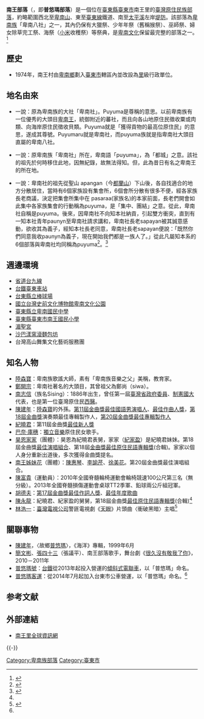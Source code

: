 {{ROC Village or Li Info
| Village/LiName = 南王
| Village/Li = 里
| City/CountyName = 臺東縣
| DivName = 臺東市
| OldName = 南王部落、普悠瑪部落
| AreaTotal = 44.967
| Sub = 20
| HouseholdTotal = 1,142戶
| YearMonth = 2018年2月
| PopTotal = 3,020人<ref name="population">{{cite web|url=http://tth.taitung.gov.tw/files/11-1000-321-1.php|title=本所各鄉鎮市近年各月人口數及原住民人口數統計(表2)|work=臺東縣戶政事務所|accessdate=2018-03-29|archive-date=2018-03-29|archive-url=https://web.archive.org/web/20180329121458/http://tth.taitung.gov.tw/files/11-1000-321-1.php|dead-url=no}}</ref>
| Male = 1.03
| Female = 1
| Longitude = 
| Latitude = 
| Neighbors =卑南里、豐田里、岩灣里<br />[[卑南鄉|卑南鄉]]
| MapLocation = 
| Head = 鄭總明（卑南族）
| Address = <br>台東市南王里5鄰更生北路576巷39號
| Website = 
| Photo =
| Photo size = 300px
| Caption = 南王國小與普悠瑪活動中心
| DataSource = 
}}

'''南王部落'''（{{lang-pyu|Sakuban, Puyuma}}，即'''普悠瑪部落'''）是一個位在[[臺東縣|臺東縣]][[臺東市|臺東市]]南王里的[[臺灣原住民族|臺灣原住民族]][[部落|部落]]，約略範圍西北至[[卑南山|卑南山]]、東至[[臺東線|臺東線]]鐵道、南至[[太平溪|太平溪]]左岸[[堤防|堤防]]。該部落為[[卑南族|卑南族]]「卑南八社」之一，其內仍保有大獵祭、少年年祭（舊稱猴祭）、巫師祭、婦女除草完工祭、海祭（[[小米|小米]]收穫祭）等祭典，是[[卑南文化|卑南文化]]保留最完整的部落之一。<ref name=":0">{{Cite news|url=http://www.appledaily.com.tw/appledaily/article/property/20070621/3578157/|title=台東南王村5金主 受封金曲村|last=|first=|date=|work=|newspaper=蘋果日報|accessdate=2017-03-24|language=zh-TW|archive-date=2017-03-24|archive-url=https://web.archive.org/web/20170324162634/http://www.appledaily.com.tw/appledaily/article/property/20070621/3578157/|dead-url=no}}</ref>

== 歷史 ==
*1974年，南王村由[[卑南鄉|卑南鄉]]劃入[[臺東市|臺東市]]轄區內並改設為[[里_(中華民國)|里]]級行政單位。

== 地名由來 ==
*一說：原為卑南族的大社「卑南社」。Puyuma是尊稱的意思。以前卑南族有一位優秀的大頭目[[卑南王|卑南王]]，統御附近的蕃社，而且向各山地原住民徵收粟或肉類、向海岸原住民徵收貝類。Puyuma就是「獲得貢物的最高位原住民」的意思，遂成其尊號。Puyumaru就是卑南社，而puyuma族就是指卑南社大頭目直屬的卑南八社。

*一說：原卑南族「卑南社」所在，卑南語「puyuma」，為「都城」之意。該社的祖先於何時移住此地，因無紀錄，故無法得知。但，此為昔日有名之卑南王的所在地。

*一說：卑南社的祖先從聖山 apangan（今[[都蘭山|都蘭山]]）下山後，各自找適合的地方分散居住，當時有6個家族設有集會所，6個會所分散有很多不便，經各家族長老商議，決定把集會所集中在 pasaraa(家族名)的本家前面，長老們開會如此集中各家族集會的行動稱為puyuma，是「集中、團結」之意。從此，卑南社自稱是puyuma。後來，因卑南社不向知本社納貢，引起雙方衝突，直到有一知本社青年paunyn至卑南社請求講和，卑南社長老sapayan被其誠意感動，欲收其為義子，經知本社長老同意，卑南社長老sapayan便說：「既然你們同意我收paunyn為義子，現在開始我們都是一族人了。」從此凡屬知本系的6個部落與卑南社均同稱為puyuma<ref>{{Cite news |url=http://ttcsp.taitungcity.gov.tw/%E5%8D%97%E7%8E%8B%E9%87%8C/index.htm |title=南王里全球資訊網 |date=2009-05-26 |newspaper=archive.is |accessdate=2017-03-24 |deadurl=yes |archiveurl=https://archive.is/20090526172509/http://ttcsp.taitungcity.gov.tw/%E5%8D%97%E7%8E%8B%E9%87%8C/index.htm |archivedate=2009-05-26 }}</ref>。<ref name=":1">{{Cite web|url=http://ihc.apc.gov.tw/Journals.php?pid=625&id=817|title=期刊管理 - 原住民族文獻會網站|accessdate=2017-03-24|date=2014-12-16|last=原住民族文獻會網站|work=ihc.apc.gov.tw|archive-date=2017-03-24|archive-url=https://web.archive.org/web/20170324162728/http://ihc.apc.gov.tw/Journals.php?pid=625&id=817|dead-url=no}}</ref>

== 週邊環境 ==
*[[臺灣省道|省道]][[台九線|台九線]]
*[[台鐵|台鐵]][[臺東車站|臺東車站]]
*[[台東縣立棒球場|台東縣立棒球場]]
*[[國立台灣史前文化博物館|國立台灣史前文化博物館]][[卑南文化公園|卑南文化公園]]
*[[臺東縣立卑南國民中學|臺東縣立卑南國民中學]]
*[[臺東縣臺東市南王國民小學|臺東縣臺東市南王國民小學]]
*[[湄聖宮|湄聖宮]]
*[[沙巴漾窯滾麵包坊|沙巴漾窯滾麵包坊]]
*台灣高山舞集文化藝術服務團

== 知名人物 ==
*[[陸森寶|陸森寶]]：卑南族歌謠大師，素有「卑南族音樂之父」美稱，教育家。
*[[鄭開宗|鄭開宗]]：卑南社著名的大頭目，其曾祖父為鄭尚（siwa）。
*[[南志信|南志信]]（族名Sising）：1886年出生，曾任第一屆[[臺灣省政府委員|臺灣省政府委員]]、[[制憲國大|制憲國大]]代表，也是第一位臺灣原住民[[西醫|西醫]]。
*[[陳建年_(歌手)|陳建年]]：[[陸森寶|陸森寶]]的外孫。[[第11屆金曲獎|第11屆金曲獎]][[最佳國語男歌手獎_(金曲獎)|最佳國語男演唱人]]、[[最佳作曲人獎_(金曲獎)|最佳作曲人獎]]，[[第18屆金曲獎|第18屆金曲獎]]演奏類最佳專輯製作人，[[第20屆金曲獎|第20屆金曲獎]][[最佳專輯製作人獎_(金曲獎)|最佳專輯製作人]]
*[[紀曉君|紀曉君]]：第11屆金曲獎[[最佳新人獎_(金曲獎)|最佳新人獎]]
*[[巴奈·庫穗|巴奈·庫穗]]：[[獨立音樂|獨立音樂]]原住民女歌手。
*[[昊恩家家|昊恩家家]]（團體）：昊恩為紀曉君表舅，家家（[[紀家盈|紀家盈]]）是紀曉君妹妹。第18屆金曲獎[[最佳演唱組合獎_(金曲獎)|最佳演唱組合]]、第18屆[[金曲獎|金曲獎]][[最佳原住民語專輯獎_(金曲獎)|最佳原住民語專輯獎]](合輯)。家家以個人身分重新出道後，多次獲得金曲獎提名。
*[[南王姊妹花|南王姊妹花]]（團體）：[[陳惠琴|陳惠琴]]、[[李諭芹|李諭芹]]、[[徐美花|徐美花]]。第20屆金曲獎最佳演唱組合。
*[[陳富貴|陳富貴]]（運動員）：2010年全國脊髓輪椅運動會輪椅競速100公尺第三名（無分級）。2013年全國脊髓損傷運動會桌球TT2季軍、鉛球兩公斤組冠軍。
*[[胡德夫|胡德夫]]：[[第17屆金曲獎|第17屆金曲獎]][[最佳作詞人獎_(金曲獎)|最佳作詞人獎]]、[[最佳年度歌曲獎_(金曲獎)|最佳年度歌曲]]
*[[陳永龍_(歌手)|陳永龍]]：紀曉君、紀家盈的舅舅，第18屆金曲獎[[最佳原住民語專輯獎_(金曲獎)|最佳原住民語專輯獎]](合輯)<ref name=":0" />
*[[林浩一|林浩一]]：[[臺灣電視公司|臺灣電視公司]]警匪電視劇《[[天眼_(台灣電視劇)|天眼]]》片頭曲〈衝破黑暗〉主唱<ref>{{Cite web|url=http://blog.xuite.net/sow.tc/blog/11052049|author=[[荒野保護協會|荒野保護協會]]台中分會|language=zh-tw|title=台中荒野週四講座-2007年四月|publisher=荒野保護協會台中分會官方部落格|date=2007-04-14|accessdate=2015-02-22|archive-date=2015-02-22|archive-url=https://web.archive.org/web/20150222095346/http://blog.xuite.net/sow.tc/blog/11052049|dead-url=no}}</ref>

== 關聯事物 ==
*[[陳建年_(歌手)|陳建年]]，〈故鄉[[南王部落|普悠瑪]]〉，《海洋》專輯，1999年6月
*[[簡文彬|簡文彬]]、[[張四十三|張四十三]]（張議平）、南王部落歌手，舞台劇《[[很久沒有敬我了你|很久沒有敬我了你]]》，2010－2011年
*[[普悠瑪列車|普悠瑪號]]：[[台鐵|台鐵]]從2013年起投入營運的[[擺式列車|傾斜式]][[電聯車|電聯車]]，以「普悠瑪」命名。
*[[普悠瑪客運|普悠瑪客運]]：從2014年7月起加入台東市公車營運，以「普悠瑪」命名。<ref name=":1" />

== 参考文献 ==
{{Reflist}}

== 外部連結 ==
*[https://archive.is/20090526172509/http://ttcsp.taitungcity.gov.tw/%E5%8D%97%E7%8E%8B%E9%87%8C/index.htm 南王里全球資訊網]

{{-}}
{{卑南族}}

[[Category:卑南族部落|Category:卑南族部落]]
[[Category:臺東市|Category:臺東市]]